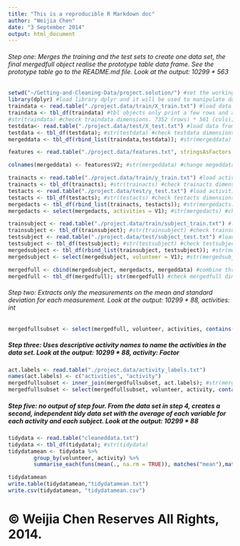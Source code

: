 ```yaml
---
title: "This is a reproducible R Markdown doc"
author: "Weijia Chen"
date: "3 September 2014"
output: html_document
---
```


###### Step one: Merges the training and the test sets to create one data set, the final mergedfull object realise the prototype table data frame. See the prototype table go to the README.md file. Look at the output: 10299 * 563

```r
setwd("~/Getting-and-Cleaning-Data/project.solution/") #set the working director at "~/Users/user's homefolder/Getting-and-Cleaning-Data/project.solution/"
library(dplyr) #load library dplyr and it will be used to manipulate data
traindata <- read.table("./project.data/train/X_train.txt") #load data from X_train.txt
traindata <- tbl_df(traindata) #tbl objects only print a few rows and all the columns that fit on one screen
#str(traindata) #checck traindata dimensions. 7352 (rows) * 561 (cols); visualise the table and get the column names from V1 to V561
testdata<- read.table("./project.data/test/X_test.txt") #load data from X_test.txt
testdata <- tbl_df(testdata); #str(testdata) #check testdata dimensions. 2947 (rows) * 561(cols); The final data frame should have (7352 + 2947) rows; traindata accounting for around 70% of total data and testdata accounting for around 30% of total data
mergeddata <- tbl_df(rbind_list(traindata,testdata)); #str(mergeddata) #10299 (rows) * 561 (cols), with cols name from V1 to V561

features <- read.table("./project.data/features.txt", stringsAsFactors = FALSE) #load variable names from features.txt. Second col should be character class, thus, second statement is stringsAsFactors = FALSE

colnames(mergeddata) <- features$V2; #str(mergeddata) #change megeddata variable names from (V1 - V561) to tBodyAcc-mean()-X...tBodyAccJerk-energy()-Z 

trainacts <- read.table("./project.data/train/y_train.txt") #load activities data from y_train.txt
trainacts <- tbl_df(trainacts); #str(trainacts) #check trainacts dimensions. 7352 (rows) * 1 (cols), col name is V1
testacts <- read.table("./project.data/test/y_test.txt") #load activities data from y_test.txt
testacts <- tbl_df(testacts); #str(testacts) #check testacts dimensions. 2947 (rows) * 1 (cols), col name is V1
mergedacts <- tbl_df(rbind_list(trainacts, testacts)); #str(mergedacts) #check mergedacts dimensions. 10299 (rows) * 1 (col), with col name V1
mergedacts <- select(mergedacts, activities = V1); #str(mergedacts) #change variable name V1 to activities, in order to distinguish with the V1 variable of megeddata

trainsubject <- read.table("./project.data/train/subject_train.txt") #load subject data from subject_train.txt
trainsubject <- tbl_df(trainsubject); #str(trainsubject) #check trainsubject dimensions. 7352 (rows) * 1 (cols, V1) 
testsubject <- read.table("./project.data/test/subject_test.txt") #load subject data from subject_test.txt
testsubject <- tbl_df(testsubject); #str(testsubject) #check testsubject dimensions. 2947 (rows) * 1 (cols, V1)
mergedsubject <- tbl_df(rbind_list(trainsubject, testsubject)); #str(mergedsubject) #check mergedsubject dimensions. 10299 (rows) * 1 (cols, V1)
mergedsubject <- select(mergedsubject, volunteer = V1); #str(mergedsubject) #change variable name V1 to volunteer, in order to distinguish with the V1 variable of megeddata

mergedfull <- cbind(mergedsubject, mergedacts, mergeddata) #combine three data frame into one with 10299 (rows) * 563 (cols)
mergedfull <- tbl_df(mergedfull); str(mergedfull) #check mergedfull dimensions. 
```

###### Step two: Extracts only the measurements on the mean and standard deviation for each measurement. Look at the output: 10299 * 88, activities: int

```r
mergedfullsubset <- select(mergedfull, volunteer, activities, contains("mean"), contains("std")); str(mergedfullsubset)
```

##### Step three: Uses descriptive activity names to name the activities in the data set. Look at the output: 10299 * 88, activity: Factor

```r
act.labels <- read.table("./project.data/activity_labels.txt")
names(act.labels) <- c("activities", "activity") 
mergedfullsubset <- inner_join(mergedfullsubset, act.labels); #str(mergedfullsubset); 
mergedfullsubset <- select(mergedfullsubset, volunteer, activity, contains("mean"),contains("std")); str(mergedfullsubset) 
```


##### Step five: no output of step four. From the data set in step 4, creates a second, independent tidy data set with the average of each variable for each activity and each subject. Look at the output: 10299 * 88

```r
tidydata <- read.table("cleaneddata.txt") 
tidydata <- tbl_df(tidydata); #str(tidydata) 
tidydatamean <- tidydata %>% 
        group_by(volunteer, activity) %>% 
        summarise_each(funs(mean(., na.rm = TRUE)), matches("mean"),matches("std")) 

tidydatamean
write.table(tidydatamean,"tidydatamean.txt") 
write.csv(tidydatamean, "tidydatamean.csv") 
```

# © Weijia Chen Reserves All Rights, 2014.
